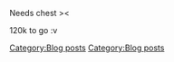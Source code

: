 Needs chest ><

{{Office
|floor=Harvest_Moon_Rug.png
|wall=Red_Dragonfly_Wallpaper.png
|window=Moon-viewing_window.png
|object=Mt.Fuji_tile_painting.png
|chest=
|desk=Hot_spring_bath%2BSummer_2016.png
|ship=
|background=Furniture windowBG1 3.png
|background-pos=left:200px
|align=center
}}


{{Office
|floor=Harvest_Moon_Rug.png
|wall=Autumn_leaves_wallpaper.png
|window=Moon-viewing_window.png
|object=Mt.Fuji_tile_painting.png
|chest=
|desk=Hot_spring_bath%2BSummer_2016.png
|ship=
|background=Furniture windowBG1 3.png
|background-pos=left:200px
|align=center
}}

{{Office
|floor=Autumn_Leaf_Artisan_Floor.png
|wall=Autumn_leaves_wallpaper.png
|window=Moon-viewing_window.png
|object=Mt.Fuji_tile_painting.png
|chest=
|desk=Hot_spring_bath%2BSummer_2016.png
|ship=
|background=Furniture windowBG1 3.png
|background-pos=left:200px
|align=center
}}


{{Office
|floor=Autumn_Leaf_Artisan_Floor.png
|wall=Autumn_leaves_wallpaper.png
|window=Moon-viewing_window.png
|object=Classroom_set_blackboard.png
|chest=Classroom_set_Desk.png
|desk=Classroom_set_Teacher's_desk.png
|ship=
|background=Furniture windowBG1 3.png
|background-pos=left:200px
|align=center
}}

120k to go :v

{{Office
|floor=Autumn_Leaf_Artisan_Floor.png
|wall=Autumn_leaves_wallpaper.png
|window=Window_with_hydrangeas.png
|object=Classroom_set_blackboard.png
|chest=Classroom_set_Desk.png
|desk=Classroom_set_Teacher's_desk.png
|ship=
|background=Furniture windowBG1_3.png
|background-pos=left:195px
|align=center
}}

{{Office
|floor=Autumn_Leaf_Artisan_Floor.png
|wall=Autumn_leaves_wallpaper.png
|window=Window_with_anti-mosquito_incense.png
|object=Classroom_set_blackboard.png
|chest=Classroom_set_Desk.png
|desk=Classroom_set_Teacher's_desk.png
|ship=
|background=Furniture windowBG4_3.png
|background-pos=left:200px
|align=center
}}

{{Office
|floor=Autumn_Leaf_Artisan_Floor.png
|wall=Autumn_leaves_wallpaper.png
|window=Fireworks_window.png
|object=Classroom_set_blackboard.png
|chest=Classroom_set_Desk.png
|desk=Classroom_set_Teacher's_desk.png
|ship=
|background=Furniture windowBG4_3.png
|background-pos=left:200px
|align=center
}}
{{Office
|floor=Autumn_Leaf_Artisan_Floor.png
|wall=Autumn_leaves_wallpaper.png
|window=Naval_District_Summertime_Window.png
|object=Classroom_set_blackboard.png
|chest=Classroom_set_Desk.png
|desk=Classroom_set_Teacher's_desk.png
|ship=
|background=Furniture windowBG4_3.png
|background-pos=left:200px
|align=center
}}

{{Office
|floor=Harvest_Moon_Rug.png
|wall=Red_Dragonfly_Wallpaper.png
|window=Gorgeous_moon-viewing_window.png
|object=Mt.Fuji_tile_painting.png
|chest=
|desk=Hot_spring_bath%2BSummer_2016.png
|ship=
|background=Furniture windowBG4_3.png
|background-pos=left:200px
|align=center
}}


{{Office
|floor=Harvest_Moon_Rug.png
|wall=Red_Dragonfly_Wallpaper.png
|window=Susuki_Window.png
|object=Mt.Fuji_tile_painting.png
|chest=
|desk=Hot_spring_bath%2BSummer_2016.png
|ship=
|background=Furniture windowBG4_3.png
|background-pos=left:200px
|align=center
}}

[[Category:Blog posts]]
[[Category:Blog posts]]